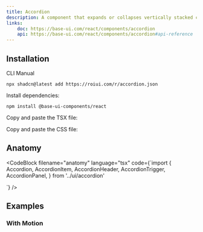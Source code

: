 ```yaml
---
title: Accordion
description: A component that expands or collapses vertically stacked content.
links:
    doc: https://base-ui.com/react/components/accordion
    api: https://base-ui.com/react/components/accordion#api-reference
---
```


<ComponentPreview name="accordion-demo" />

## Installation

<InstallationTabs>

<InstallationTabsList>
    <InstallationTabsTrigger value="cli">CLI</InstallationTabsTrigger>
    <InstallationTabsTrigger value="manual">Manual</InstallationTabsTrigger>
</InstallationTabsList>

<InstallationTabsContent value="cli">

```package-install
npx shadcn@latest add https://roiui.com/r/accordion.json
```

</InstallationTabsContent>

<InstallationTabsContent value="manual">

Install dependencies:

```package-install
npm install @base-ui-components/react
```

Copy and paste the TSX file:

<ComponentSource
    src="registry/brook/ui/accordion/accordion.tsx"
    title="components/ui/accordion.tsx"
    collapsible={true}
/>

Copy and paste the CSS file:

<ComponentSource
    src="registry/brook/ui/accordion/accordion.module.css"
    title="components/ui/accordion.module.css"
    language="css"
    collapsible={true}
/>

</InstallationTabsContent>

</InstallationTabs>

## Anatomy

<CodeBlock
filename="anatomy"
  language="tsx"
  code={`import {
  Accordion,
  AccordionItem,
  AccordionHeader,
  AccordionTrigger,
  AccordionPanel,
} from '../ui/accordion'

<Accordion>
    <AccordionItem>
        <AccordionHeader>
            <AccordionTrigger />
        </AccordionHeader>
        <AccordionPanel />
    </AccordionItem>
</Accordion>
`} />

## Examples

### With Motion

<ComponentPreview name="accordion-motion" />
